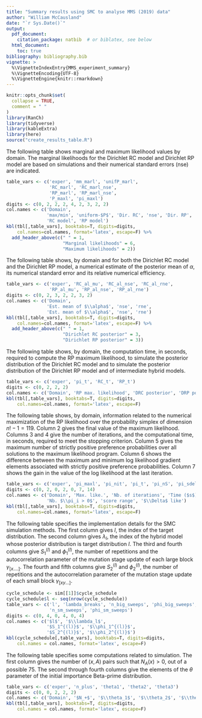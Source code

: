 ```yaml
---
title: "Summary results using SMC to analyse MMS (2019) data"
author: "William McCausland"
date: "`r Sys.Date()`"
output:
  pdf_document:
    citation_package: natbib  # or biblatex, see below
  html_document:
    toc: true
bibliography: bibliography.bib
vignette: >
  %\VignetteIndexEntry{MMS_experiment_summary}
  %\VignetteEncoding{UTF-8}
  %\VignetteEngine{knitr::rmarkdown}
---
```


```r
knitr::opts_chunk$set(
  collapse = TRUE,
  comment = " "
)
library(RanCh)
library(tidyverse)
library(kableExtra)
library(here)
source("create_results_table.R")
```

The following table shows marginal and maximum likelihood values by domain.
The marginal likelihoods for the Dirichlet RC model and Dirichlet RP model are based on simulations and their numerical standard errors (nse) are indicated.

```r
table_vars <- c('exper', 'mm_marl', 'unifP_marl',
                'RC_marl', 'RC_marl_nse',
                'RP_marl', 'RP_marl_nse',
                'P_maxl', 'pi_maxl')
digits <- c(0, 2, 2, 2, 4, 2, 3, 2, 2)
col.names <- c('Domain',
               'max/min', 'uniform-$P$', 'Dir. RC', 'nse', 'Dir. RP', 'nse',
               'RC model', 'RP model')
kbl(tbl[,table_vars], booktabs=T, digits=digits,
    col.names=col.names, format='latex', escape=F) %>%
  add_header_above(c(" " = 1,
                     "Marginal likelihoods" = 6,
                     "Maximum likelihoods" = 2))
```

\pagebreak

The following table shows, by domain and for both the Dirichlet RC model and the Dirichlet RP model, a numerical estimate of the posterior mean of $\alpha$, its numerical standard error and its relative numerical efficiency.
```r
table_vars <- c('exper', 'RC_al_mu', 'RC_al_nse', 'RC_al_rne',
                'RP_al_mu', 'RP_al_nse', 'RP_al_rne')
digits <- c(0, 2, 3, 2, 2, 3, 2)
col.names <- c('Domain',
               'Est. mean of $\\alpha$', 'nse', 'rne',
               'Est. mean of $\\alpha$', 'nse', 'rne')
kbl(tbl[,table_vars], booktabs=T, digits=digits,
    col.names=col.names, format='latex', escape=F) %>%
  add_header_above(c(" " = 1,
                     "Dirichlet RC posterior" = 3,
                     "Dirichlet RP posterior" = 3))
```

\pagebreak

The following table shows, by domain, the computation time, in seconds, required to compute the RP maximum likelihood, to simulate the posterior distribution of the Dirichlet RC model and to simulate the posterior distribution of the Dirichlet RP model and of intermediate hybrid models.
```r
table_vars <- c('exper', 'pi_t', 'RC_t', 'RP_t')
digits <- c(0, 2, 2, 2)
col.names <- c('Domain', 'RP max. likelihood', 'DRC posterior', 'DRP posterior')
kbl(tbl[,table_vars], booktabs=T, digits=digits,
    col.names=col.names, format='latex', escape=F)
```

\pagebreak

The following table shows, by domain, information related to the numerical maximization of the RP likelihood over the probability simplex of dimension $n!-1 = 119$.
Column 2 gives the final value of the maximum likelihood.
Columns 3 and 4 give the number of iterations, and the computational time, in seconds, required to meet the stopping criterion.
Column 5 gives the maximum number of strictly positive preference probabilities over all solutions to the maximum likelihood program.
Column 6 shows the difference between the maximum and minimum log likelihood gradient elements associated with strictly positive preference probabilities.
Column 7 shows the gain in the value of the log likelihood at the last iteration.
```r
table_vars <- c('exper', 'pi_maxl', 'pi_nit', 'pi_t', 'pi_nS', 'pi_sdel', 'pi_ldel')
digits <- c(0, 2, 0, 2, 0, 7, 14)
col.names <- c('Domain', 'Max. like.', 'Nb. of iterations', 'Time ($s$)',
               'Nb. $\\pi_i > 0$', 'score range', '$\\Delta$ like')
kbl(tbl[,table_vars], booktabs=T, digits=digits,
    col.names=col.names, format='latex', escape=F)
```

\pagebreak

The following table specifies the implementation details for the SMC simulation methods.
The first column gives $l$, the index of the target distribution.
The second column gives $\lambda_l$, the index of the hybrid model whose posterior distribution is target distribution $l$.
The third and fourth columns give $S_1^{(l)}$ and $\phi_1^{(l)}$, the number of repetitions and the autocorrelation parameter of the mutation stage update of each large block $\gamma_{[x....]}$.
The fourth and fifth columns give $S_2^{(l)}$ and $\phi_2^{(l)}$, the number of repetitions and the autocorrelation parameter of the mutation stage update of each small block $\gamma_{[xy...]}$.

```r
cycle_schedule <- sim[[1]]$cycle_schedule
cycle_schedule$l <- seq(nrow(cycle_schedule))
table_vars <- c('l', 'lambda_breaks', 'n_big_sweeps', 'phi_big_sweeps',
                'n_sm_sweeps', 'phi_sm_sweeps')
digits <- c(0, 4, 0, 4, 0, 4)
col.names <- c('$l$', '$\\lambda_l$',
               '$S_1^{(l)}$', '$\\phi_1^{(l)}$',
               '$S_2^{(l)}$', '$\\phi_2^{(l)}$')
kbl(cycle_schedule[,table_vars], booktabs=T, digits=digits,
    col.names = col.names, format='latex', escape=F)
```

\pagebreak

The following table specifies some computations related to simulation.
The first column gives the number of $(x,A)$ pairs such that $N_A(x) > 0$, out of a possible 75.
The second through fourth columns give the elements of the $\theta$ parameter of the initial importance Beta-prime distribution.

```r
table_vars <- c('exper', 'n_plus', 'theta1', 'theta2', 'theta3')
digits <- c(0, 0, 2, 2, 2)
col.names <- c('Domain', '$N_+$', '$\\theta_1$', '$\\theta_2$', '$\\theta_3$')
kbl(tbl[,table_vars], booktabs=T, digits=digits,
    col.names = col.names, format='latex', escape=F)
```
